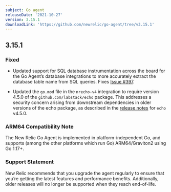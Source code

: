 ```yaml
---
subject: Go agent
releaseDate: '2021-10-27'
version: 3.15.1
downloadLink: 'https://github.com/newrelic/go-agent/tree/v3.15.1'
---
```


## 3.15.1

### Fixed

* Updated support for SQL database instrumentation across the board for the Go Agent’s database integrations to more accurately extract the database table name from SQL queries. Fixes [Issue #397](https://github.com/newrelic/go-agent/issues/397).

* Updated the `go.mod` file in the `nrecho-v4` integration to require version 4.5.0 of the `github.com/labstack/echo` package. This addresses a security concern arising from downstream dependencies in older versions of the echo package, as described in the [release notes](https://github.com/labstack/echo/releases/tag/v4.5.0) for `echo` v4.5.0.

### ARM64 Compatibility Note

The New Relic Go Agent is implemented in platform-independent Go, and supports (among the other platforms which run Go) ARM64/Graviton2 using Go 1.17+.

### Support Statement

New Relic recommends that you upgrade the agent regularly to ensure that you’re getting the latest features and performance benefits. Additionally, older releases will no longer be supported when they reach end-of-life.

